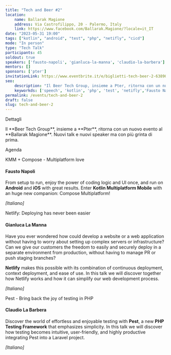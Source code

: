 ```yaml
---
title: "Tech and Beer #2"
location: 
    name: Ballarak Magione
    address: Via Castrofilippo, 20 - Palermo, Italy
    link: https://www.facebook.com/Ballarak.Magione/?locale=it_IT
date: "2023-05-31 19:00"
tags: ["kotlin", "android", "test", "php", "netifly", "cicd"]
mode: "In person"
type: "Tech Talk"
participants: 45
soldout: true
speakers: ['fausto-napoli', 'gianluca-la-manna', 'claudio-la-barbera']
mentors: []
sponsors: ['pter']
invitationLink: https://www.eventbrite.it/e/biglietti-tech-beer-2-638902463467
seo:
    description: "Il Beer Tech Group, insieme a Pter, ritorna con un nuovo evento al Ballarak Magione. Nuovi talk e  nuovi speaker ma con più grinta di prima."
    keyworkds: ['speech', 'kotlin', 'php', 'test', 'netifly','Fausto Napoli', 'Claudio La Barbera', 'Gianluca La Manna', 'Pter' ]
permalink: /events/tech-and-beer-2
draft: false
slug: tech-and-beer-2
---
```



<ContentTitle>Dettagli</ContentTitle>
<p class="text-center mb-10">Il **Beer Tech Group**, insieme a **Pter**, ritorna con un nuovo evento al **Ballarak Magione**. Nuovi talk e  nuovi speaker ma con più grinta di prima.</p>

<ContentTitle>Agenda</ContentTitle>


<SpeechTitle>KMM + Compose - Multiplatform love</SpeechTitle>
#### Fausto Napoli

From setup to run, enjoy the power of coding logic and UI once, and run on **Android** and **iOS** with great results. Enter **Kotlin Multiplatform Mobile** with an huge new companion: Compose Multiplatform!

*[Italiano]*


<SpeechTitle>Netlify: Deploying has never been easier</SpeechTitle>
#### Gianluca La Manna

Have you ever wondered how could develop a website or a web application without having to worry about setting up complex servers or infrastructure? Can we give our customers the freedom to easily and securely deploy in a separate environment from production, without having to manage PR or push staging branches?

**Netlify** makes this possible with its combination of continuous deployment, context deployment, and ease of use. In this talk we will discover together how Netlify works and how it can simplify our web development process.

*[Italiano]*

<SpeechTitle>Pest - Bring back the joy of testing in PHP</SpeechTitle>
#### Claudio La Barbera

Discover the world of effortless and enjoyable testing with **Pest**, a new **PHP Testing Framework** that emphasizes simplicity. In this talk we will discover how testing becomes intuitive, user-friendly, and highly productive integrating Pest into a Laravel project.

*[Italiano]*


